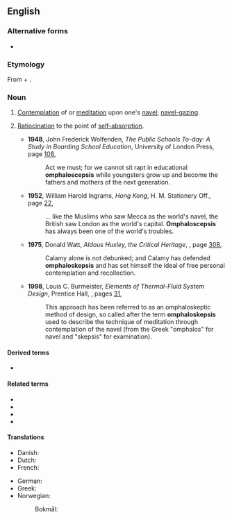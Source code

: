 ==English==

===Alternative forms===
* {{l|en|omphaloscepsis}}

===Etymology===
From {{uder|en|grc|ὀμφαλός||navel}} + {{m|grc|σκέψις||perception, reflection}}.

===Noun===
{{en-noun|-}}

# [[contemplate|Contemplation]] of or [[meditate|meditation]] upon one's [[navel]]; [[navel-gazing]].
# {{lb|en|figuratively}} [[ratiocination|Ratiocination]] to the point of [[self-absorption]].
#* '''1948''', John Frederick Wolfenden, ''The Public Schools To-day: A Study in Boarding School Education'', University of London Press, page [http://books.google.com/books?q=omphaloscepsis&btnG=Search+Books 108],
#*: Act we must; for we cannot sit rapt in educational '''omphaloscepsis''' while youngsters grow up and become the fathers and mothers of the next generation.
#* '''1952''', William Harold Ingrams, ''Hong Kong'', H. M. Stationery Off., page [http://books.google.com/books?id=mUksAAAAMAAJ&q=%22world's+navel%22+omphaloscepsis&dq=%22world's+navel%22+omphaloscepsis&pgis=1 22],
#*: … like the Muslims who saw Mecca as the world's navel, the British saw London as the world's capital. '''Omphaloscepsis''' has always been one of the world's troubles.
#* '''1975''', Donald Watt, ''Aldous Huxley, the Critical Heritage'', {{ISBN|0710081146}}, page [http://books.google.com/books?id=WMk9AAAAIAAJ&pg=PA308&dq=%22Calamy+has+defended+omphaloskepsis%22&sig=yDCnHsTy_BMnMHGkaPxT6OYM-Lo 308],
#*: Calamy alone is not debunked; and Calamy has defended '''omphaloskepsis''' and has set himself the ideal of free personal contemplation and recollection.
#* '''1998''', Louis C. Burmeister, ''Elements of Thermal-Fluid System Design'', Prentice Hall, {{ISBN|0136602185}}, pages [http://books.google.com/books?q=0136602185+%22describe+the+technique+of+meditation%22&btnG=Search+Books 31],
#*: This approach has been referred to as an omphaloskeptic method of design, so called after the term '''omphaloskepsis''' used to describe the technique of meditation through contemplation of the navel (from the Greek "omphalos" for navel and "skepsis" for examination).

====Derived terms====
* {{l|en|omphaloskeptic}}

====Related terms====
<!--
Morphologically related, non-derived terms, and not in the etymology -->
* {{l|en|omphalomancy}}
* {{l|en|omphalomesenteric}}
* {{l|en|omphalopsychic}}
* {{l|en|Omphalopsychite}}

====Translations====
{{trans-top|contemplation of or meditation upon one's navel}}
* Danish: {{t|da|navlepilleri|n}}
* Dutch: {{t+|nl|navelstaren}}
* French: {{t+|fr|nombrilisme|m}}
{{trans-mid}}
* German: {{t+|de|Nabelschau|f}}
* Greek: {{t+|el|ομφαλοσκοπία|f}}
* Norwegian:
*: Bokmål: {{t|nb|navlebeskuer|m}}
{{trans-bottom}}

{{trans-top|ratiocination to the point of self-absorption}}
{{trans-mid}}
{{trans-bottom}}